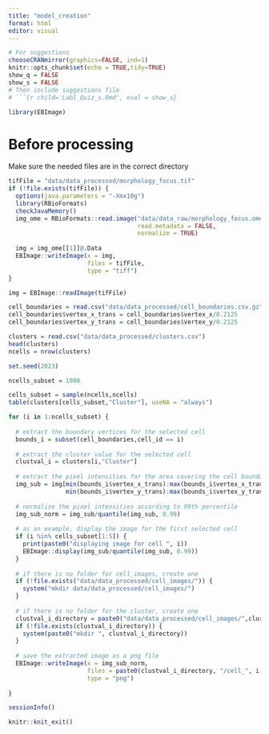 ---
title: "model_creation"
format: html
editor: visual
---

```{r initialsetup, include=FALSE}
# For suggestions
chooseCRANmirror(graphics=FALSE, ind=1)
knitr::opts_chunk$set(echo = TRUE,tidy=TRUE)
show_q = FALSE
show_s = FALSE
# Then include suggestions file
# ```{r child='Lab1_Quiz_s.Rmd', eval = show_s}
```

```{r, setup}
library(EBImage)
```

# Before processing

Make sure the needed files are in the correct directory

```{r}
tifFile = "data/data_processed/morphology_focus.tif"
if (!file.exists(tifFile)) {
  options(java.parameters = "-Xmx10g")
  library(RBioFormats)
  checkJavaMemory()
  img_ome = RBioFormats::read.image("data/data_raw/morphology_focus.ome.tif",
                                    read.metadata = FALSE,
                                    normalize = TRUE)
  
  img = img_ome[[1]]@.Data
  EBImage::writeImage(x = img,
                      files = tifFile,
                      type = "tiff")
}
```

```{r}
img = EBImage::readImage(tifFile)
```

```{r}
cell_boundaries = read.csv("data/data_processed/cell_boundaries.csv.gz", header = TRUE)
cell_boundaries$vertex_x_trans = cell_boundaries$vertex_x/0.2125
cell_boundaries$vertex_y_trans = cell_boundaries$vertex_y/0.2125
```

```{r}
clusters = read.csv("data/data_processed/clusters.csv")
head(clusters)
ncells = nrow(clusters)
```

```{r}
set.seed(2023)

ncells_subset = 1000

cells_subset = sample(ncells,ncells)
table(clusters[cells_subset,"Cluster"], useNA = "always")

for (i in 1:ncells_subset) {
  
  # extract the boundary vertices for the selected cell
  bounds_i = subset(cell_boundaries,cell_id == i)
  
  # extract the cluster value for the selected cell
  clustval_i = clusters[i,"Cluster"]
  
  # extract the pixel intensities for the area covering the cell boundary
  img_sub = img[min(bounds_i$vertex_x_trans):max(bounds_i$vertex_x_trans),
                min(bounds_i$vertex_y_trans):max(bounds_i$vertex_y_trans)]
  
  # normalise the pixel intensities according to 99th percentile
  img_sub_norm = img_sub/quantile(img_sub, 0.99)
  
  # as an example, display the image for the first selected cell
  if (i %in% cells_subset[1:5]) {
    print(paste0("displaying image for cell ", i))
    EBImage::display(img_sub/quantile(img_sub, 0.99))
  }
  
  # if there is no folder for cell_images, create one
  if (!file.exists("data/data_processed/cell_images/")) {
    system("mkdir data/data_processed/cell_images/")
  }
  
  # if there is no folder for the cluster, create one
  clustval_i_directory = paste0("data/data_processed/cell_images/",clustval_i)
  if (!file.exists(clustval_i_directory)) {
    system(paste0("mkdir ", clustval_i_directory))
  }
  
  # save the extracted image as a png file
  EBImage::writeImage(x = img_sub_norm,
                      files = paste0(clustval_i_directory, "/cell_", i, ".png"),
                      type = "png")
  
}
```

```{r}
sessionInfo()
```

```{r}
knitr::knit_exit()
```
